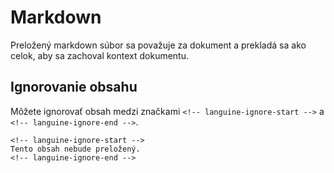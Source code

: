# Markdown

Preložený markdown súbor sa považuje za dokument a prekladá sa ako celok, aby sa zachoval kontext dokumentu.

## Ignorovanie obsahu

Môžete ignorovať obsah medzi značkami `<!-- languine-ignore-start -->` a `<!-- languine-ignore-end -->`.

```mdx
<!-- languine-ignore-start -->
Tento obsah nebude preložený.
<!-- languine-ignore-end -->
``` 